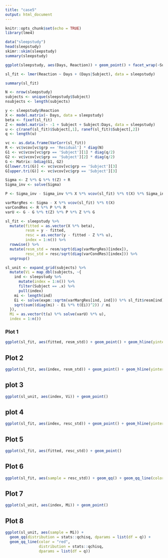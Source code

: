 ```yaml
---
title: "case5"
output: html_document
---
```


```r
knitr::opts_chunk$set(echo = TRUE)
library(lme4)
```

```r
data("sleepstudy")
head(sleepstudy)
skimr::skim(sleepstudy)
summary(sleepstudy)
```

```r
ggplot(sleepstudy, aes(Days, Reaction)) + geom_point() + facet_wrap(~Subject) + geom_smooth(method = "lm", se = FALSE)
```

```r
sl_fit <- lmer(Reaction ~ Days + (Days|Subject), data = sleepstudy)

summary(sl_fit)
```

```r
N <- nrow(sleepstudy)
subjects <- unique(sleepstudy$Subject)
nsubjects <- length(subjects)

y <- sleepstudy$Reaction
X <- model.matrix(~ Days, data = sleepstudy)
beta <- fixef(sl_fit)
Z <- model.matrix(~ -1 + Subject + Subject:Days, data = sleepstudy)
u <- c(ranef(sl_fit)$Subject[,1], ranef(sl_fit)$Subject[,2])
q <- length(u)

vc <- as.data.frame(VarCorr(sl_fit))
R <- vc$vcov[vc$grp == 'Residual'] * diag(N)
G1 <- vc$vcov[vc$grp == 'Subject'][1] * diag(q/2)
G2 <- vc$vcov[vc$grp == 'Subject'][2] * diag(q/2)
G <- Matrix::bdiag(G1, G2)
G[lower.tri(G)] <- vc$vcov[vc$grp == 'Subject'][3]
G[upper.tri(G)] <- vc$vcov[vc$grp == 'Subject'][3]

Sigma <- Z %*% G %*% t(Z) + R 
Sigma_inv <- solve(Sigma)

P <- Sigma_inv - Sigma_inv %*% X %*% vcov(sl_fit) %*% t(X) %*% Sigma_inv

varMargRes <- Sigma - X %*% vcov(sl_fit) %*% t(X) 
varCondRes <- R %*% P %*% R  
varU <- G - G %*% t(Z) %*% P %*% Z %*% G

sl_fit <- sleepstudy %>% 
  mutate(fitted = as.vector(X %*% beta),
         resm = y - fitted,
         resc = as.vector(y - fitted - Z %*% u),
         index = 1:n()) %>% 
  rowwise() %>% 
  mutate(resm_std = resm/sqrt(diag(varMargRes)[index]),
         resc_std = resc/sqrt(diag(varCondRes)[index])) %>% 
  ungroup()

sl_unit <- expand_grid(subjects) %>% 
  mutate(Vi = map_dbl(subjects, ~{
    ind <- sleepstudy %>% 
      mutate(index = 1:n()) %>% 
      filter(Subject == .x) %>% 
      pull(index)
    mi <- length(ind)
    Ei <- solve(expm::sqrtm(varMargRes[ind, ind])) %*% sl_fit$resm[ind]
    sqrt(sum((diag(mi) - Ei %*% t(Ei))^2)) / mi
  }),
  Mi = as.vector(t(u) %*% solve(varU) %*% u),
  index = 1:n())
```

### Plot 1
```r
ggplot(sl_fit, aes(fitted, resm_std)) + geom_point() + geom_hline(yintercept = 0)
```

## Plot 2
```r
ggplot(sl_fit, aes(index, resm_std)) + geom_point() + geom_hline(yintercept = 0)
```

## plot 3
```r
ggplot(sl_unit, aes(index, Vi)) + geom_point()
```

## plot 4
```r
ggplot(sl_fit, aes(index, resc_std)) + geom_point() + geom_hline(yintercept = 0)
```

## Plot 5
```r
ggplot(sl_fit, aes(fitted, resc_std)) + geom_point()
```

## Plot 6
```r
ggplot(sl_fit, aes(sample = resc_std)) + geom_qq() + geom_qq_line(color = "red")
```

## Plot 7
```r
ggplot(sl_unit, aes(index, Mi)) + geom_point()
```

## Plot 8
```r
ggplot(sl_unit, aes(sample = Mi)) + 
  geom_qq(distribution = stats::qchisq, dparams = list(df = q)) +
  geom_qq_line(color = "red",
               distribution = stats::qchisq,
               dparams = list(df = q))
```

